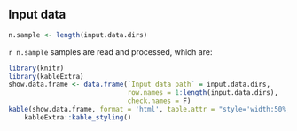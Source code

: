 ## Input data

```{r include=FALSE}
n.sample <- length(input.data.dirs)
```

`r n.sample` samples are read and processed, which are:

```{r echo=FALSE, results='asis', out.width='70%'}
library(knitr)
library(kableExtra)
show.data.frame <- data.frame(`Input data path` = input.data.dirs, 
                              row.names = 1:length(input.data.dirs), 
                              check.names = F)
kable(show.data.frame, format = 'html', table.attr = "style='width:50%;'") %>%
    kableExtra::kable_styling()
```

